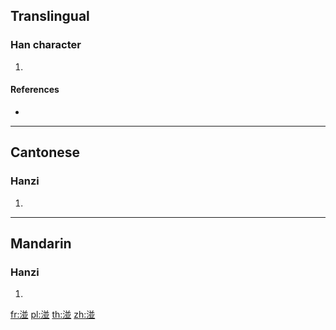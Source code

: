 {{character info/new}}
==Translingual==

===Han character===
{{Han char|rn=85|rad=水|as=08|sn=11|four=38117|canj=ETTC|ids=⿰氵並}}

# {{defn|Han|sort=水08}}

====References====
* {{Han ref|kx=0638.210|dkj=17879|dj=1045.120|hdz=31686.020|uh=6E74|ud=28276|bh=D5E4|bd=54756}}

----

==Cantonese==

===Hanzi===
{{yue-hanzi|jyut=|y=baan6}}

# {{defn|lang=yue|sort=水08}}

----

==Mandarin==

===Hanzi===
{{cmn-hanzi|pin=[[bàn]] ([[ban4]])|wg=pan<sup>4</sup>}}

# {{defn|lang=cmn|sort=水08}}

[[fr:湴]]
[[pl:湴]]
[[th:湴]]
[[zh:湴]]